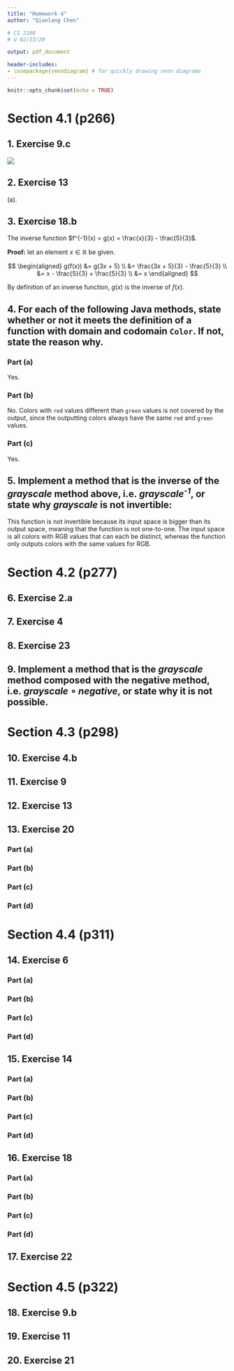 ```yaml
---
title: "Homework 4"
author: "Qianlang Chen"

# CS 2100
# U 02/23/20

output: pdf_document

header-includes:
- \usepackage{venndiagram} # for quickly drawing venn diagrams
---
```


```r
knitr::opts_chunk$set(echo = TRUE)
```

# Section 4.1 (p266)

## 1. Exercise 9.c

![](res/q1.png)

## 2. Exercise 13

(a).

## 3. Exercise 18.b

The inverse function $f^{-1}(x) = g(x) = \frac{x}{3} - \frac{5}{3}$.

**Proof:** let an element $x \in \mathbb{R}$ be given.

$$
\begin{aligned}
  g(f(x)) &= g(3x + 5) \\
          &= \frac{3x + 5}{3} - \frac{5}{3} \\
          &= x - \frac{5}{3} + \frac{5}{3} \\
          &= x
\end{aligned}
$$

By definition of an inverse function, $g(x)$ is the inverse of $f(x)$.

## 4. For each of the following Java methods, state whether or not it meets the definition of a function with domain and codomain `Color`. If not, state the reason why.

### Part (a)

Yes.

### Part (b)

No. Colors with `red` values different than `green` values is not covered by the output, since the outputting colors always have the same `red` and `green` values.

### Part (c)

Yes.

## 5. Implement a method that is the inverse of the *grayscale* method above, i.e. *grayscale*^*-1*^, or state why *grayscale* is not invertible:

This function is not invertible because its input space is bigger than its output space, meaning that the function is not one-to-one. The input space is all colors with RGB values that can each be distinct, whereas the function only outputs colors with the same values for RGB.

\pagebreak
# Section 4.2 (p277)

## 6. Exercise 2.a



## 7. Exercise 4



## 8. Exercise 23



## 9. Implement a method that is the *grayscale* method composed with the negative method, i.e. *grayscale* $\circ$ *negative*, or state why it is not possible.



\pagebreak
# Section 4.3 (p298)

## 10. Exercise 4.b



## 11. Exercise 9



## 12. Exercise 13



## 13. Exercise 20

### Part (a)



### Part (b)



### Part (c)



### Part (d)



\pagebreak
# Section 4.4 (p311)

## 14. Exercise 6

### Part (a)



### Part (b)



### Part (c)



### Part (d)



## 15. Exercise 14

### Part (a)



### Part (b)



### Part (c)



### Part (d)



## 16. Exercise 18

### Part (a)



### Part (b)



### Part (c)



### Part (d)



## 17. Exercise 22



\pagebreak
# Section 4.5 (p322)

## 18. Exercise 9.b



## 19. Exercise 11



## 20. Exercise 21


















